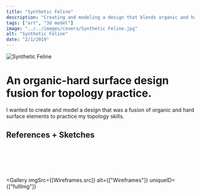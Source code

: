 ```yaml
---
title: "Synthetic Feline"
description: "Creating and modeling a design that blends organic and hard surface modeling techniques together."
tags: ["art", "3d model"]
image: "../../images/covers/Synthetic Feline.jpg"
alt: "Synthetic Feline"
date: "2/1/2019"
---
```








<img src={CoverImage.src} alt="Synthetic Feline" class="fullImgCover"/>
<div class="caseStudy">
<Overview
  year="2019"
  tags={["individual project", "tools - blender, procreate"]}
>
    <h1 slot="header">
        An organic-hard surface design fusion for topology practice.
    </h1>
    <div slot="overviewDescription">
    <p>
        I wanted to create and model a design that was a fusion of organic and hard surface elements to practice my topology skills.
    </p>
    </div>

</Overview>

<PageSection>
    <h2 slot="sectionTitle">References + Sketches</h2>
</PageSection>
<Gallery
  imgSrc={[Process.src]}
  alt={["Process"]}
  uniqueID={["fullImg"]}
/>
</div>

<br/><br/><br/><br/>

<Gallery
  imgSrc={[Wireframes.src]}
  alt={["Wireframes"]}
  uniqueID={["fullImg"]}
></Gallery>